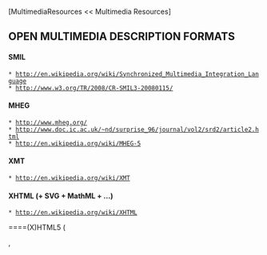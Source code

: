 [MultimediaResources << Multimedia Resources]

==OPEN MULTIMEDIA DESCRIPTION FORMATS==

====SMIL====
 * [[http://en.wikipedia.org/wiki/Synchronized_Multimedia_Integration_Language]]
 * [[http://www.w3.org/TR/2008/CR-SMIL3-20080115/]]

====MHEG====
 * [[http://www.mheg.org/]]
 * [[http://www.doc.ic.ac.uk/~nd/surprise_96/journal/vol2/srd2/article2.html]]
 * [[http://en.wikipedia.org/wiki/MHEG-5]]

====XMT====
 * [[http://en.wikipedia.org/wiki/XMT]]

====XHTML (+ SVG + MathML + ...)====
 * [[http://en.wikipedia.org/wiki/XHTML]]

====(X)HTML5 (<canvas>, <audio>, <video>, ...)====
 * [[http://en.wikipedia.org/wiki/HTML5]]
 * Features:
  * Immediate-mode 2D drawing
  * Timed media playback
  * Offline
  * Editing
  * Drag and drop
  * ...

==== ... ? ====